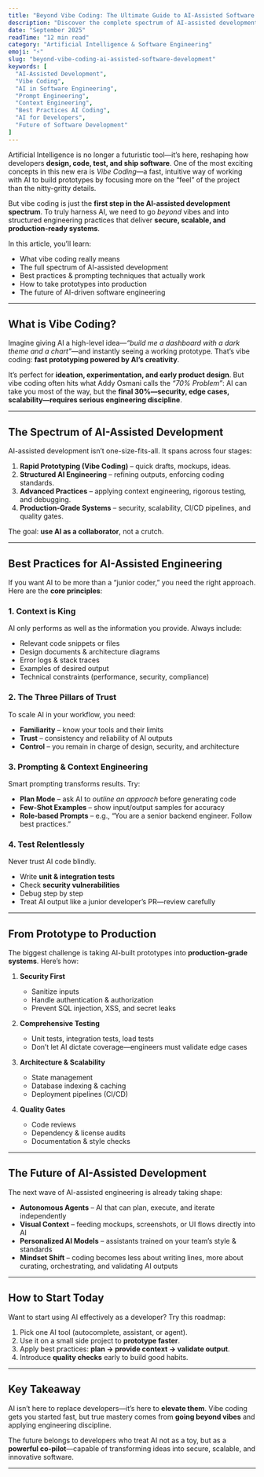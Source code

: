 ```yaml
---
title: "Beyond Vibe Coding: The Ultimate Guide to AI-Assisted Software Development"
description: "Discover the complete spectrum of AI-assisted development—from vibe coding and rapid prototyping to production-ready systems—with best practices, techniques, and future trends."
date: "September 2025"
readTime: "12 min read"
category: "Artificial Intelligence & Software Engineering"
emoji: "⚡"
slug: "beyond-vibe-coding-ai-assisted-software-development"
keywords: [
  "AI-Assisted Development",
  "Vibe Coding",
  "AI in Software Engineering",
  "Prompt Engineering",
  "Context Engineering",
  "Best Practices AI Coding",
  "AI for Developers",
  "Future of Software Development"
]
---
```


Artificial Intelligence is no longer a futuristic tool—it’s here, reshaping how developers **design, code, test, and ship software**. One of the most exciting concepts in this new era is *Vibe Coding*—a fast, intuitive way of working with AI to build prototypes by focusing more on the “feel” of the project than the nitty-gritty details.

But vibe coding is just the **first step in the AI-assisted development spectrum**. To truly harness AI, we need to go *beyond* vibes and into structured engineering practices that deliver **secure, scalable, and production-ready systems**.

In this article, you’ll learn:

- What vibe coding really means  
- The full spectrum of AI-assisted development  
- Best practices & prompting techniques that actually work  
- How to take prototypes into production  
- The future of AI-driven software engineering  

---

## What is Vibe Coding?

Imagine giving AI a high-level idea—*“build me a dashboard with a dark theme and a chart”*—and instantly seeing a working prototype. That’s vibe coding: **fast prototyping powered by AI’s creativity**.  

It’s perfect for **ideation, experimentation, and early product design**. But vibe coding often hits what Addy Osmani calls the *“70% Problem”*: AI can take you most of the way, but the **final 30%—security, edge cases, scalability—requires serious engineering discipline**.

---

## The Spectrum of AI-Assisted Development

AI-assisted development isn’t one-size-fits-all. It spans across four stages:

1. **Rapid Prototyping (Vibe Coding)** – quick drafts, mockups, ideas.  
2. **Structured AI Engineering** – refining outputs, enforcing coding standards.  
3. **Advanced Practices** – applying context engineering, rigorous testing, and debugging.  
4. **Production-Grade Systems** – security, scalability, CI/CD pipelines, and quality gates.  

The goal: **use AI as a collaborator**, not a crutch.  

---

## Best Practices for AI-Assisted Engineering

If you want AI to be more than a “junior coder,” you need the right approach. Here are the **core principles**:

### 1. Context is King  
AI only performs as well as the information you provide. Always include:  
- Relevant code snippets or files  
- Design documents & architecture diagrams  
- Error logs & stack traces  
- Examples of desired output  
- Technical constraints (performance, security, compliance)  

### 2. The Three Pillars of Trust  
To scale AI in your workflow, you need:  
- **Familiarity** – know your tools and their limits  
- **Trust** – consistency and reliability of AI outputs  
- **Control** – you remain in charge of design, security, and architecture  

### 3. Prompting & Context Engineering  
Smart prompting transforms results. Try:  
- **Plan Mode** – ask AI to *outline an approach* before generating code  
- **Few-Shot Examples** – show input/output samples for accuracy  
- **Role-based Prompts** – e.g., “You are a senior backend engineer. Follow best practices.”  

### 4. Test Relentlessly  
Never trust AI code blindly.  
- Write **unit & integration tests**  
- Check **security vulnerabilities**  
- Debug step by step  
- Treat AI output like a junior developer’s PR—review carefully  

---

## From Prototype to Production

The biggest challenge is taking AI-built prototypes into **production-grade systems**. Here’s how:

1. **Security First**  
   - Sanitize inputs  
   - Handle authentication & authorization  
   - Prevent SQL injection, XSS, and secret leaks  

2. **Comprehensive Testing**  
   - Unit tests, integration tests, load tests  
   - Don’t let AI dictate coverage—engineers must validate edge cases  

3. **Architecture & Scalability**  
   - State management  
   - Database indexing & caching  
   - Deployment pipelines (CI/CD)  

4. **Quality Gates**  
   - Code reviews  
   - Dependency & license audits  
   - Documentation & style checks  

---

## The Future of AI-Assisted Development

The next wave of AI-assisted engineering is already taking shape:

- **Autonomous Agents** – AI that can plan, execute, and iterate independently  
- **Visual Context** – feeding mockups, screenshots, or UI flows directly into AI  
- **Personalized AI Models** – assistants trained on your team’s style & standards  
- **Mindset Shift** – coding becomes less about writing lines, more about curating, orchestrating, and validating AI outputs  

---

## How to Start Today

Want to start using AI effectively as a developer? Try this roadmap:

1. Pick one AI tool (autocomplete, assistant, or agent).  
2. Use it on a small side project to **prototype faster**.  
3. Apply best practices: **plan → provide context → validate output**.  
4. Introduce **quality checks** early to build good habits.  

---

## Key Takeaway

AI isn’t here to replace developers—it’s here to **elevate them**. Vibe coding gets you started fast, but true mastery comes from **going beyond vibes** and applying engineering discipline.  

The future belongs to developers who treat AI not as a toy, but as a **powerful co-pilot**—capable of transforming ideas into secure, scalable, and innovative software.

---
